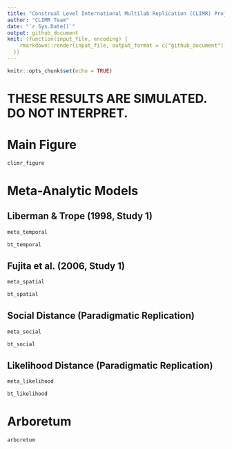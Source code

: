```yaml
---
title: "Construal Level International Multilab Replication (CLIMR) Project: Main Analysis Report"
author: "CLIMR Team"
date: "`r Sys.Date()`"
output: github_document
knit: (function(input_file, encoding) {
    rmarkdown::render(input_file, output_format = c("github_document"), encoding = encoding, output_dir = "./reports/")
  })
---
```


```r
knitr::opts_chunk$set(echo = TRUE)
```

# **THESE RESULTS ARE SIMULATED. DO NOT INTERPRET.**

# Main Figure

```r
climr_figure
```


# Meta-Analytic Models

## Liberman & Trope (1998, Study 1)

```r
meta_temporal
```

```r
bt_temporal
```

## Fujita et al. (2006, Study 1)

```r
meta_spatial
```

```r
bt_spatial
```

## Social Distance (Paradigmatic Replication)

```r
meta_social
```

```r
bt_social
```


## Likelihood Distance (Paradigmatic Replication)

```r
meta_likelihood
```

```r
bt_likelihood
```

# Arboretum

```r
arboretum
```
